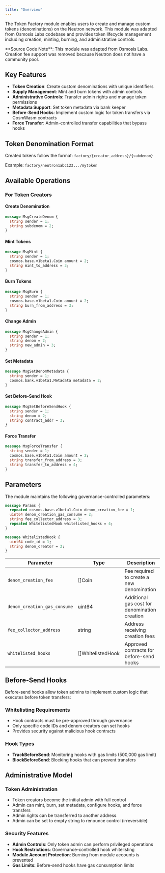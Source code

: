 ```yaml
---
title: "Overview"
---
```


The Token Factory module enables users to create and manage custom tokens (denominations) on the Neutron network. This module was adapted from Osmosis Labs codebase and provides token lifecycle management including creation, minting, burning, and administrative controls.

<Info>
**Source Code Note**: This module was adapted from Osmosis Labs. Creation fee support was removed because Neutron does not have a community pool.
</Info>

## Key Features

- **Token Creation**: Create custom denominations with unique identifiers
- **Supply Management**: Mint and burn tokens with admin controls  
- **Administrative Controls**: Transfer admin rights and manage token permissions
- **Metadata Support**: Set token metadata via bank keeper
- **Before-Send Hooks**: Implement custom logic for token transfers via CosmWasm contracts
- **Force Transfer**: Admin-controlled transfer capabilities that bypass hooks

## Token Denomination Format

Created tokens follow the format: `factory/{creator_address}/{subdenom}`

Example: `factory/neutron1abc123.../mytoken`

## Available Operations

### For Token Creators

#### Create Denomination
```protobuf
message MsgCreateDenom {
  string sender = 1;
  string subdenom = 2;
}
```

#### Mint Tokens
```protobuf
message MsgMint {
  string sender = 1;
  cosmos.base.v1beta1.Coin amount = 2;
  string mint_to_address = 3;
}
```

#### Burn Tokens
```protobuf
message MsgBurn {
  string sender = 1;
  cosmos.base.v1beta1.Coin amount = 2;
  string burn_from_address = 3;
}
```

#### Change Admin
```protobuf
message MsgChangeAdmin {
  string sender = 1;
  string denom = 2;
  string new_admin = 3;
}
```

#### Set Metadata
```protobuf
message MsgSetDenomMetadata {
  string sender = 1;
  cosmos.bank.v1beta1.Metadata metadata = 2;
}
```

#### Set Before-Send Hook
```protobuf
message MsgSetBeforeSendHook {
  string sender = 1;
  string denom = 2;
  string contract_addr = 3;
}
```

#### Force Transfer
```protobuf
message MsgForceTransfer {
  string sender = 1;
  cosmos.base.v1beta1.Coin amount = 2;
  string transfer_from_address = 3;
  string transfer_to_address = 4;
}
```

## Parameters

The module maintains the following governance-controlled parameters:

```protobuf
message Params {
  repeated cosmos.base.v1beta1.Coin denom_creation_fee = 1;
  uint64 denom_creation_gas_consume = 2;
  string fee_collector_address = 3;
  repeated WhitelistedHook whitelisted_hooks = 4;
}

message WhitelistedHook {
  uint64 code_id = 1;
  string denom_creator = 2;
}
```

| Parameter | Type | Description |
| --- | --- | --- |
| `denom_creation_fee` | []Coin | Fee required to create a new denomination |
| `denom_creation_gas_consume` | uint64 | Additional gas cost for denomination creation |
| `fee_collector_address` | string | Address receiving creation fees |
| `whitelisted_hooks` | []WhitelistedHook | Approved contracts for before-send hooks |

## Before-Send Hooks

Before-send hooks allow token admins to implement custom logic that executes before token transfers:

### Whitelisting Requirements
- Hook contracts must be pre-approved through governance
- Only specific code IDs and denom creators can set hooks
- Provides security against malicious hook contracts

### Hook Types
- **TrackBeforeSend**: Monitoring hooks with gas limits (500,000 gas limit)
- **BlockBeforeSend**: Blocking hooks that can prevent transfers

## Administrative Model

### Token Administration
- Token creators become the initial admin with full control
- Admin can mint, burn, set metadata, configure hooks, and force transfers
- Admin rights can be transferred to another address
- Admin can be set to empty string to renounce control (irreversible)

### Security Features
- **Admin Controls**: Only token admin can perform privileged operations
- **Hook Restrictions**: Governance-controlled hook whitelisting  
- **Module Account Protection**: Burning from module accounts is prevented
- **Gas Limits**: Before-send hooks have gas consumption limits 
